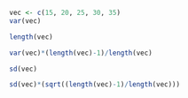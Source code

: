 
```{r}
vec <- c(15, 20, 25, 30, 35)
var(vec)
```

```{r}
length(vec)
```



```{r}
var(vec)*(length(vec)-1)/length(vec)
```

```{r}
sd(vec)
```

```{r}
sd(vec)*(sqrt((length(vec)-1)/length(vec)))
```

